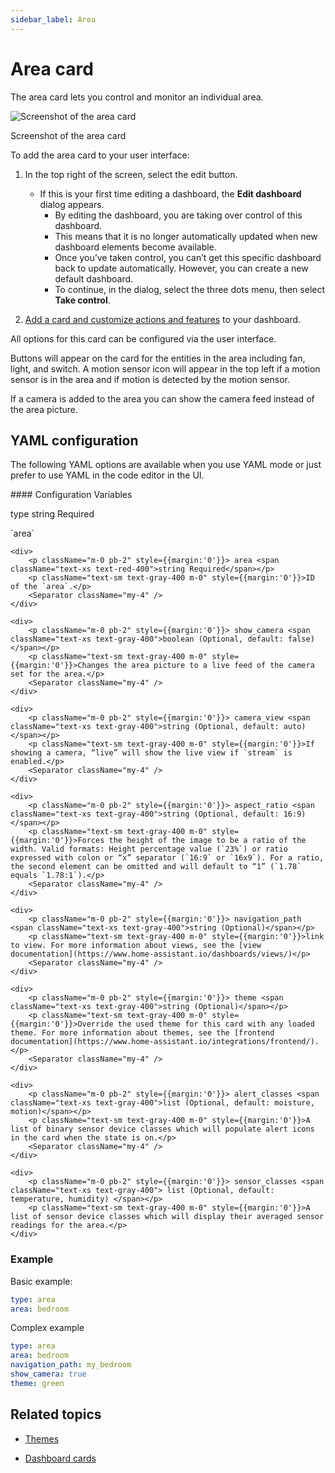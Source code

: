 ```yaml
---
sidebar_label: Area
---
```



# Area card

<p className="text-xl font-semibold">
The area card lets you control and monitor an individual area.
</p>

![Screenshot of the area card](./img/area_1.png)
<p className="text-center font-extralight">Screenshot of the area card</p>

To add the area card to your user interface:

1. In the top right of the screen, select the edit <Pencil className='align-middle inline ' size={18}  />  button.
    - If this is your first time editing a dashboard, the **Edit dashboard** dialog appears.
        - By editing the dashboard, you are taking over control of this dashboard.
        - This means that it is no longer automatically updated when new dashboard elements become available.
        - Once you’ve taken control, you can’t get this specific dashboard back to update automatically. However, you can create a new default dashboard.
        - To continue, in the dialog, select the three dots <EllipsisVertical className='align-middle inline' size={18} />  menu, then select **Take control**.

2. [Add a card and customize actions and features](https://www.home-assistant.io/dashboards/cards/#adding-cards-to-your-dashboard) to your dashboard.

All options for this card can be configured via the user interface.

Buttons will appear on the card for the entities in the area including fan, light, and switch. A motion sensor icon will appear in the top left if a motion sensor is in the area and if motion is detected by the motion sensor.

If a camera is added to the area you can show the camera feed instead of the area picture.

## YAML configuration 

The following YAML options are available when you use YAML mode or just prefer to use YAML in the code editor in the UI.


<div className="bg-white p-6 rounded-2xl border border-[rgba(0,0,0,0.12)] mb-4">
#### Configuration Variables  
    <div>
        <p className="m-0 pb-2" style={{margin:'0'}}> type <span className="text-xs text-red-400">string Required</span></p>
        <p className="text-sm text-gray-400 m-0" style={{margin:'0'}}>`area`</p>
        <Separator className="my-4" />
    </div>

    <div>
        <p className="m-0 pb-2" style={{margin:'0'}}> area <span className="text-xs text-red-400">string Required</span></p>
        <p className="text-sm text-gray-400 m-0" style={{margin:'0'}}>ID of the `area`.</p>
        <Separator className="my-4" />
    </div>

    <div>
        <p className="m-0 pb-2" style={{margin:'0'}}> show_camera <span className="text-xs text-gray-400">boolean (Optional, default: false)</span></p>
        <p className="text-sm text-gray-400 m-0" style={{margin:'0'}}>Changes the area picture to a live feed of the camera set for the area.</p>
        <Separator className="my-4" />
    </div>

    <div>
        <p className="m-0 pb-2" style={{margin:'0'}}> camera_view <span className="text-xs text-gray-400">string (Optional, default: auto)</span></p>
        <p className="text-sm text-gray-400 m-0" style={{margin:'0'}}>If showing a camera, “live” will show the live view if `stream` is enabled.</p>
        <Separator className="my-4" />
    </div>

    <div>
        <p className="m-0 pb-2" style={{margin:'0'}}> aspect_ratio <span className="text-xs text-gray-400">string (Optional, default: 16:9)</span></p>
        <p className="text-sm text-gray-400 m-0" style={{margin:'0'}}>Forces the height of the image to be a ratio of the width. Valid formats: Height percentage value (`23%`) or ratio expressed with colon or “x” separator (`16:9` or `16x9`). For a ratio, the second element can be omitted and will default to “1” (`1.78` equals `1.78:1`).</p>
        <Separator className="my-4" />
    </div>

    <div>
        <p className="m-0 pb-2" style={{margin:'0'}}> navigation_path <span className="text-xs text-gray-400">string (Optional)</span></p>
        <p className="text-sm text-gray-400 m-0" style={{margin:'0'}}>link to view. For more information about views, see the [view documentation](https://www.home-assistant.io/dashboards/views/)</p>
        <Separator className="my-4" />
    </div>

    <div>
        <p className="m-0 pb-2" style={{margin:'0'}}> theme <span className="text-xs text-gray-400">string (Optional)</span></p>
        <p className="text-sm text-gray-400 m-0" style={{margin:'0'}}>Override the used theme for this card with any loaded theme. For more information about themes, see the [frontend documentation](https://www.home-assistant.io/integrations/frontend/).</p>
        <Separator className="my-4" />
    </div>

    <div>
        <p className="m-0 pb-2" style={{margin:'0'}}> alert_classes <span className="text-xs text-gray-400">list (Optional, default: moisture, motion)</span></p>
        <p className="text-sm text-gray-400 m-0" style={{margin:'0'}}>A list of binary sensor device classes which will populate alert icons in the card when the state is on.</p>
        <Separator className="my-4" />
    </div>

    <div>
        <p className="m-0 pb-2" style={{margin:'0'}}> sensor_classes <span className="text-xs text-gray-400"> list (Optional, default: temperature, humidity) </span></p>
        <p className="text-sm text-gray-400 m-0" style={{margin:'0'}}>A list of sensor device classes which will display their averaged sensor readings for the area.</p>
    </div>
</div>

### Example

Basic example:

```yaml
type: area
area: bedroom
```
Complex example

```yaml
type: area
area: bedroom
navigation_path: my_bedroom
show_camera: true
theme: green
```

## Related topics

- [Themes](https://www.home-assistant.io/integrations/frontend/)

- [Dashboard cards](https://www.home-assistant.io/dashboards/cards/)